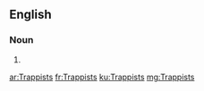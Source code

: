 ==English==

===Noun===
{{head|en|plural}}

# {{plural of|Trappist|lang=en|nocat=1}}

[[ar:Trappists]]
[[fr:Trappists]]
[[ku:Trappists]]
[[mg:Trappists]]